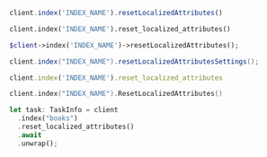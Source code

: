 <CodeGroup>

```javascript JS
client.index('INDEX_NAME').resetLocalizedAttributes()
```

```python Python
client.index('INDEX_NAME').reset_localized_attributes()
```

```php PHP
$client->index('INDEX_NAME')->resetLocalizedAttributes();
```

```java Java
client.index("INDEX_NAME").resetLocalizedAttributesSettings();
```

```ruby Ruby
client.index('INDEX_NAME').reset_localized_attributes
```

```go Go
client.index("INDEX_NAME").ResetLocalizedAttributes()
```

```rust Rust
let task: TaskInfo = client
  .index("books")
  .reset_localized_attributes()
  .await
  .unwrap();
```
</CodeGroup>